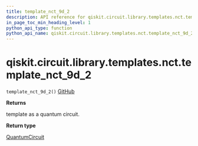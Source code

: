 ```yaml
---
title: template_nct_9d_2
description: API reference for qiskit.circuit.library.templates.nct.template_nct_9d_2
in_page_toc_min_heading_level: 1
python_api_type: function
python_api_name: qiskit.circuit.library.templates.nct.template_nct_9d_2
---
```


# qiskit.circuit.library.templates.nct.template\_nct\_9d\_2

<span id="qiskit.circuit.library.templates.nct.template_nct_9d_2" />

`template_nct_9d_2()` [GitHub](https://github.com/qiskit/qiskit/tree/stable/0.23/qiskit/circuit/library/templates/nct/template_nct_9d_2.py "view source code")

**Returns**

template as a quantum circuit.

**Return type**

[QuantumCircuit](qiskit.circuit.QuantumCircuit "qiskit.circuit.QuantumCircuit")

